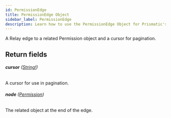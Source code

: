 ```yaml
---
id: PermissionEdge
title: PermissionEdge Object
sidebar_label: PermissionEdge
description: Learn how to use the PermissionEdge Object for Prismatic's API.
---
```


A Relay edge to a related Permission object and a cursor for pagination.

## Return fields

###### <b>cursor</b> ([String!](api/schema/scalar/String.mdx))

A cursor for use in pagination.

###### <b>node</b> ([Permission](api/schema/object/Permission.mdx))

The related object at the end of the edge.
